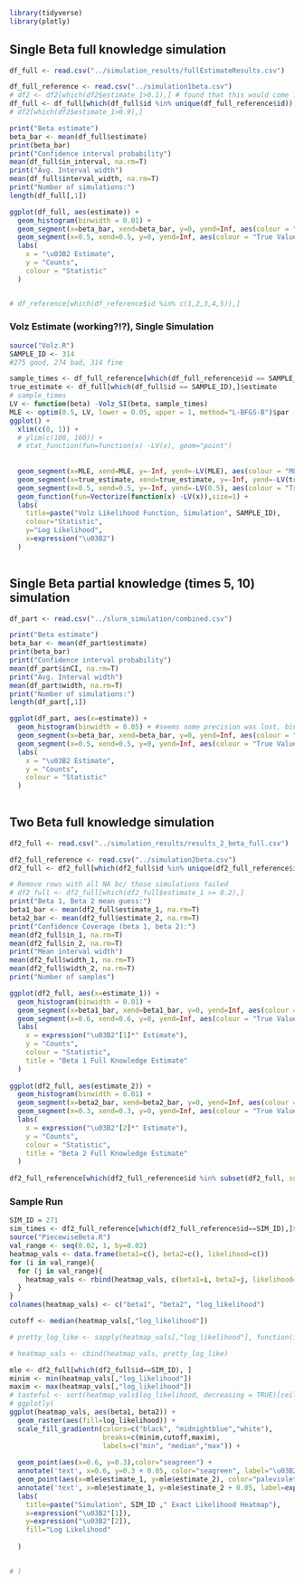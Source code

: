 ```r
library(tidyverse)
library(plotly)
```

## Single Beta full knowledge simulation

```r
df_full <- read.csv("../simulation_results/fullEstimateResults.csv")

df_full_reference <- read.csv("../simulation1beta.csv")
# df2 <- df2[which(df2$estimate_1>0.1),] # found that this would come from no run in csv
df_full <- df_full[which(df_full$id %in% unique(df_full_reference$id)),] # Remove rows with all NA bc/ those simulations failed
# df2[which(df2$estimate_1>0.9),]

print("Beta estimate")
beta_bar <- mean(df_full$estimate)
print(beta_bar)
print("Confidence interval probability")
mean(df_full$in_interval, na.rm=T)
print("Avg. Interval width")
mean(df_full$interval_width, na.rm=T)
print("Number of simulations:")
length(df_full[,1])

ggplot(df_full, aes(estimate)) +
  geom_histogram(binwidth = 0.01) +
  geom_segment(x=beta_bar, xend=beta_bar, y=0, yend=Inf, aes(colour = "Estimate Average"), linewidth=1) +
  geom_segment(x=0.5, xend=0.5, y=0, yend=Inf, aes(colour = "True Value"), linewidth=1) +
  labs(
    x = "\u03B2 Estimate", 
    y = "Counts",
    colour = "Statistic"
  )


# df_reference[which(df_reference$id %in% c(1,2,3,4,5)),]
```

### Volz Estimate (working?!?), Single Simulation

```r
source("Volz.R")
SAMPLE_ID <- 314
#275 good, 274 bad, 314 fine

sample_times <- df_full_reference[which(df_full_reference$id == SAMPLE_ID),]$time
true_estimate <- df_full[which(df_full$id == SAMPLE_ID),]$estimate
# sample_times
LV <- function(beta) -Volz_SI(beta, sample_times)
MLE <- optim(0.5, LV, lower = 0.05, upper = 1, method="L-BFGS-B")$par
ggplot() +
  xlim(c(0, 1)) +
  # ylim(c(100, 160)) +
  # stat_function(fun=function(x) -LV(x), geom="point")
  
  
  geom_segment(x=MLE, xend=MLE, y=-Inf, yend=-LV(MLE), aes(colour = "MLE (Volz)"), linewidth=1) +
  geom_segment(x=true_estimate, xend=true_estimate, y=-Inf, yend=-LV(true_estimate), aes(colour = "MLE (Full Info)"), linewidth=1) +
  geom_segment(x=0.5, xend=0.5, y=-Inf, yend=-LV(0.5), aes(colour = "True Value"), linewidth=1)+
  geom_function(fun=Vectorize(function(x) -LV(x)),size=1) +
  labs(
    title=paste("Volz Likelihood Function, Simulation", SAMPLE_ID),
    colour="Statistic",
    y="Log Likelihood",
    x=expression("\u03B2")
  )
  
```

## Single Beta partial knowledge (times 5, 10) simulation

```r
df_part <- read.csv("../slurm_simulation/combined.csv")

print("Beta estimate")
beta_bar <- mean(df_part$estimate)
print(beta_bar)
print("Confidence interval probability")
mean(df_part$inCI, na.rm=T)
print("Avg. Interval width")
mean(df_part$width, na.rm=T)
print("Number of simulations:")
length(df_part[,1])

ggplot(df_part, aes(x=estimate)) +
  geom_histogram(binwidth = 0.05) + #seems some precision was lost, bins of <0.05 look funky
  geom_segment(x=beta_bar, xend=beta_bar, y=0, yend=Inf, aes(colour = "Estimate Average"), linewidth=1) +
  geom_segment(x=0.5, xend=0.5, y=0, yend=Inf, aes(colour = "True Value"), linewidth=1) +
  labs(
    x = "\u03B2 Estimate", 
    y = "Counts",
    colour = "Statistic"
  )
  

```

## Two Beta full knowledge simulation

```r
df2_full <- read.csv("../simulation_results/results_2_beta_full.csv")

df2_full_reference <- read.csv("../simulation2beta.csv")
df2_full <- df2_full[which(df2_full$id %in% unique(df2_full_reference$id)),] # 

# Remove rows with all NA bc/ those simulations failed
# df2_full <- df2_full[which(df2_full$estimate_1 >= 0.2),]
print("Beta 1, Beta 2 mean guess:")
beta1_bar <- mean(df2_full$estimate_1, na.rm=T)
beta2_bar <- mean(df2_full$estimate_2, na.rm=T)
print("Confidence Coverage (beta 1, beta 2):")
mean(df2_full$in_1, na.rm=T)
mean(df2_full$in_2, na.rm=T)
print("Mean interval width")
mean(df2_full$width_1, na.rm=T)
mean(df2_full$width_2, na.rm=T)
print("Number of samples")

ggplot(df2_full, aes(x=estimate_1)) +
  geom_histogram(binwidth = 0.01) +
  geom_segment(x=beta1_bar, xend=beta1_bar, y=0, yend=Inf, aes(colour = "Estimate Average"), linewidth=1) +
  geom_segment(x=0.6, xend=0.6, y=0, yend=Inf, aes(colour = "True Value"), linewidth=1) +
  labs(
    x = expression("\u03B2"[1]*" Estimate"), 
    y = "Counts",
    colour = "Statistic",
    title = "Beta 1 Full Knowledge Estimate"
  )
  
ggplot(df2_full, aes(estimate_2)) +
  geom_histogram(binwidth = 0.01) +
  geom_segment(x=beta2_bar, xend=beta2_bar, y=0, yend=Inf, aes(colour = "Estimate Average"), linewidth=1) +
  geom_segment(x=0.3, xend=0.3, y=0, yend=Inf, aes(colour = "True Value"), linewidth=1) +
  labs(
    x = expression("\u03B2"[2]*" Estimate"), 
    y = "Counts",
    colour = "Statistic",
    title = "Beta 2 Full Knowledge Estimate"
  )
  
df2_full_reference[which(df2_full_reference$id %in% subset(df2_full, subset = 0.1 < estimate_1 & estimate_1 < 0.2)$id),]


```

### Sample Run

```r
SIM_ID = 271
sim_times <- df2_full_reference[which(df2_full_reference$id==SIM_ID),]$time
source("PiecewiseBeta.R")
val_range <- seq(0.02, 1, by=0.02)
heatmap_vals <- data.frame(beta1=c(), beta2=c(), likelihood=c())
for (i in val_range){
  for (j in val_range){
    heatmap_vals <- rbind(heatmap_vals, c(beta1=i, beta2=j, likelihood=loglike_C(c(i,j), sim_times)))
  }
}
colnames(heatmap_vals) <- c("beta1", "beta2", "log_likelihood")

cutoff <- median(heatmap_vals[,"log_likelihood"])

# pretty_log_like <- sapply(heatmap_vals[,"log_likelihood"], function(i) max(i, cutoff))

# heatmap_vals <- cbind(heatmap_vals, pretty_log_like)

mle <- df2_full[which(df2_full$id==SIM_ID), ]
minim <- min(heatmap_vals[,"log_likelihood"])
maxim <- max(heatmap_vals[,"log_likelihood"])
# tasteful <- sort(heatmap_vals$log_likelihood, decreasing = TRUE)[ceiling(nrow(heatmap_vals))/100]
# ggplotly(
ggplot(heatmap_vals, aes(beta1, beta2)) +
  geom_raster(aes(fill=log_likelihood)) +
  scale_fill_gradientn(colors=c("black", "midnightblue","white"),
                       breaks=c(minim,cutoff,maxim),
                       labels=c("min", "median","max")) +
  
  geom_point(aes(x=0.6, y=0.3),color="seagreen") +
  annotate('text', x=0.6, y=0.3 + 0.05, color="seagreen", label="\u03B2") +
  geom_point(aes(x=mle$estimate_1, y=mle$estimate_2), color="palevioletred3") +
  annotate('text', x=mle$estimate_1, y=mle$estimate_2 + 0.05, label=expression(hat("\u03B2")), color="palevioletred3") +
  labs(
    title=paste("Simulation", SIM_ID ," Exact Likelihood Heatmap"),
    x=expression("\u03B2"[1]),
    y=expression("\u03B2"[2]),
    fill="Log Likelihood"
   
  )

  
# )
```
